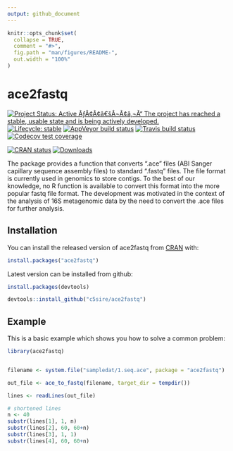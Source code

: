 ```yaml
---
output: github_document
---
```


<!-- README.md is generated from README.Rmd. Please edit that file -->

```r
knitr::opts_chunk$set(
  collapse = TRUE,
  comment = "#>",
  fig.path = "man/figures/README-",
  out.width = "100%"
)
```
# ace2fastq

<!-- badges: start -->
[![Project Status: Active ÃƒÂ¢Ã¢â€šÂ¬Ã¢â‚¬Å“ The project has reached a stable, usable state and is being actively developed.](https://www.repostatus.org/badges/latest/active.svg)](https://www.repostatus.org/#active)
[![Lifecycle: stable](https://img.shields.io/badge/lifecycle-stable-brightgreen.svg)](https://www.tidyverse.org/lifecycle/#stable)
[![AppVeyor build status](https://ci.appveyor.com/api/projects/status/github/c5sire/ace2fastq?branch=master&svg=true)](https://ci.appveyor.com/project/c5sire/ace2fastq)
[![Travis build status](https://travis-ci.org/c5sire/ace2fastq.svg?branch=master)](https://travis-ci.org/c5sire/ace2fastq)
[![Codecov test coverage](https://codecov.io/gh/c5sire/ace2fastq/branch/master/graph/badge.svg)](https://codecov.io/gh/c5sire/ace2fastq?branch=master)

[![CRAN status](https://www.r-pkg.org/badges/version/ace2fastq)](https://CRAN.R-project.org/package=ace2fastq)
[![Downloads](https://cranlogs.r-pkg.org/badges/ace2fastq)](https://cran.rstudio.com/web/packages/ace2fastq/index.html)
<!-- badges: end -->

The package provides a function that converts ".ace" files (ABI Sanger capillary sequence assembly files) to standard ".fastq" files. The file format is currently used in genomics to store contigs. To the best of our knowledge, no R function is available to convert this format into the more popular fastq file format. The development was motivated in the context of the analysis of 16S metagenomic data by the need to convert the .ace files for further analysis.

## Installation

You can install the released version of ace2fastq from [CRAN](https://CRAN.R-project.org) with:

``` r
install.packages("ace2fastq")
```

Latest version can be installed from github:

```r
install.packages(devtools)

devtools::install_github("c5sire/ace2fastq")

```


## Example

This is a basic example which shows you how to solve a common problem:

```r
library(ace2fastq)


filename <- system.file("sampledat/1.seq.ace", package = "ace2fastq")

out_file <- ace_to_fastq(filename, target_dir = tempdir())

lines <- readLines(out_file)
```

```r
# shortened lines
n <- 40
substr(lines[1], 1, n)
substr(lines[2], 60, 60+n)
substr(lines[3], 1, 1)
substr(lines[4], 60, 60+n)

```

